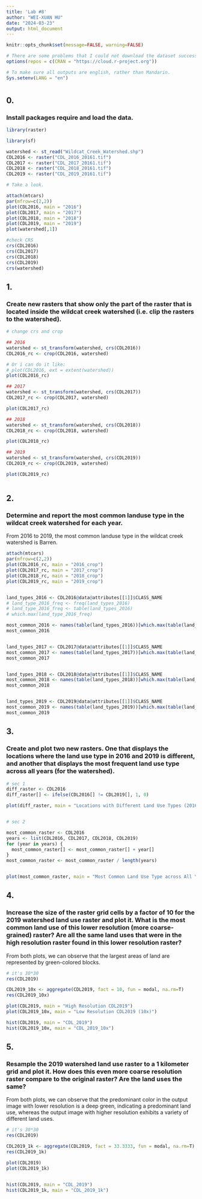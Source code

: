 ---
title: 'Lab #8'
author: "WEI-XUAN HU"
date: "2024-03-23"
output: html_document
---

```{r setup, include=FALSE}
knitr::opts_chunk$set(message=FALSE, warning=FALSE)

# There are some problems that I could not download the dataset successfully. Thus, we need to add this command.
options(repos = c(CRAN = "https://cloud.r-project.org"))

# To make sure all outputs are english, rather than Mandarin.
Sys.setenv(LANG = "en")
```

#  {.tabset}

## 0.
### Install packages require and load the data.
```{r}
library(raster)

library(sf)

watershed <- st_read("Wildcat_Creek_Watershed.shp")
CDL2016 <- raster("CDL_2016_20161.tif")
CDL2017 <- raster("CDL_2017_20161.tif")
CDL2018 <- raster("CDL_2018_20161.tif")
CDL2019 <- raster("CDL_2019_20161.tif")

# Take a look.

attach(mtcars)
par(mfrow=c(2,2))
plot(CDL2016, main = "2016")
plot(CDL2017, main = "2017")
plot(CDL2018, main = "2018")
plot(CDL2019, main = "2019")
plot(watershed[,1])

#check CRS
crs(CDL2016)
crs(CDL2017)
crs(CDL2018)
crs(CDL2019)
crs(watershed)

```


## 1.
### Create new rasters that show only the part of the raster that is located inside the wildcat creek watershed (i.e. clip the rasters to the watershed).
```{r}
# change crs and crop

## 2016
watershed <- st_transform(watershed, crs(CDL2016))
CDL2016_rc <- crop(CDL2016, watershed)

# Or i can do it like:
# plot(CDL2016, ext = extent(watershed))
plot(CDL2016_rc)

## 2017
watershed <- st_transform(watershed, crs(CDL2017))
CDL2017_rc <- crop(CDL2017, watershed)

plot(CDL2017_rc)

## 2018
watershed <- st_transform(watershed, crs(CDL2018))
CDL2018_rc <- crop(CDL2018, watershed)

plot(CDL2018_rc)

## 2019
watershed <- st_transform(watershed, crs(CDL2019))
CDL2019_rc <- crop(CDL2019, watershed)

plot(CDL2019_rc)



```

## 2.
### Determine and report the most common landuse type in the wildcat creek watershed for each year.

From 2016 to 2019, the most common landuse type in the wildcat creek watershed is Barren.
```{r}
attach(mtcars)
par(mfrow=c(2,2))
plot(CDL2016_rc, main = "2016_crop")
plot(CDL2017_rc, main = "2017_crop")
plot(CDL2018_rc, main = "2018_crop")
plot(CDL2019_rc, main = "2019_crop")


land_types_2016 <- CDL2016@data@attributes[[1]]$CLASS_NAME
# land_type_2016_freq <- freq(land_types_2016)
# land_type_2016_freq <- table(land_types_2016)
# which.max(land_type_2016_freq)

most_common_2016 <- names(table(land_types_2016))[which.max(table(land_types_2016))]
most_common_2016


land_types_2017 <- CDL2017@data@attributes[[1]]$CLASS_NAME
most_common_2017 <- names(table(land_types_2017))[which.max(table(land_types_2017))]
most_common_2017


land_types_2018 <- CDL2018@data@attributes[[1]]$CLASS_NAME
most_common_2018 <- names(table(land_types_2018))[which.max(table(land_types_2018))]
most_common_2018


land_types_2019 <- CDL2019@data@attributes[[1]]$CLASS_NAME
most_common_2019 <- names(table(land_types_2019))[which.max(table(land_types_2019))]
most_common_2019
```

## 3.
### Create and plot two new rasters. One that displays the locations where the land use type in 2016 and 2019 is different, and another that displays the most frequent land use type across all years (for the watershed).

```{r}
# sec 1
diff_raster <- CDL2016
diff_raster[] <- ifelse(CDL2016[] != CDL2019[], 1, 0)

plot(diff_raster, main = "Locations with Different Land Use Types (2016 vs 2019)")


# sec 2

most_common_raster <- CDL2016
years <- list(CDL2016, CDL2017, CDL2018, CDL2019)  
for (year in years) {
  most_common_raster[] <- most_common_raster[] + year[]
}
most_common_raster <- most_common_raster / length(years)


plot(most_common_raster, main = "Most Common Land Use Type across All Years")
```

## 4.
### Increase the size of the raster grid cells by a factor of 10 for the 2019 watershed land use raster and plot it. What is the most common land use of this lower resolution (more coarse-grained) raster? Are all the same land uses that were in the high resolution raster found in this lower resolution raster?

From both plots, we can observe that the largest areas of land are represented by green-colored blocks.

```{r}
# it's 30*30
res(CDL2019)

CDL2019_10x <- aggregate(CDL2019, fact = 10, fun = modal, na.rm=T) 
res(CDL2019_10x)

plot(CDL2019, main = "High Resolution CDL2019")
plot(CDL2019_10x, main = "Low Resolution CDL2019 (10x)")

hist(CDL2019, main = "CDL_2019")
hist(CDL2019_10x, main = "CDL_2019_10x")

```

## 5.
### Resample the 2019 watershed land use raster to a 1 kilometer grid and plot it. How does this even more coarse resolution raster compare to the original raster? Are the land uses the same?

From both plots, we can observe that the predominant color in the output image with lower resolution is a deep green, indicating a predominant land use, whereas the output image with higher resolution exhibits a variety of different land uses.


```{r}
# it's 30*30
res(CDL2019)

CDL2019_1k <- aggregate(CDL2019, fact = 33.3333, fun = modal, na.rm=T) 
res(CDL2019_1k)

plot(CDL2019)
plot(CDL2019_1k)


hist(CDL2019, main = "CDL_2019")
hist(CDL2019_1k, main = "CDL_2019_1k")

```








